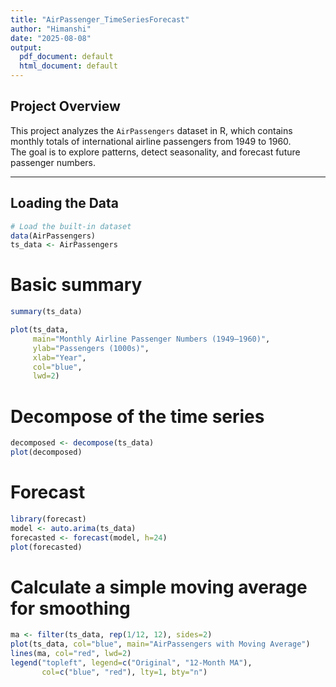 ---
title: "AirPassenger_TimeSeriesForecast"
author: "Himanshi"
date: "2025-08-08"
output:
  pdf_document: default
  html_document: default
---

## Project Overview
This project analyzes the `AirPassengers` dataset in R, which contains monthly totals of international airline passengers from 1949 to 1960.  
The goal is to explore patterns, detect seasonality, and forecast future passenger numbers.

---

## Loading the Data
```{r}
# Load the built-in dataset
data(AirPassengers)
ts_data <- AirPassengers
```
# Basic summary
```{r}
summary(ts_data)
```
```{r}

plot(ts_data,
     main="Monthly Airline Passenger Numbers (1949–1960)",
     ylab="Passengers (1000s)",
     xlab="Year",
     col="blue",
     lwd=2)
```
# Decompose of the time series
```{r}
decomposed <- decompose(ts_data)
plot(decomposed)
```
# Forecast
```{r}

library(forecast)
model <- auto.arima(ts_data)
forecasted <- forecast(model, h=24)
plot(forecasted)
```
# Calculate a simple moving average for smoothing
```{r}
ma <- filter(ts_data, rep(1/12, 12), sides=2)
plot(ts_data, col="blue", main="AirPassengers with Moving Average")
lines(ma, col="red", lwd=2)
legend("topleft", legend=c("Original", "12-Month MA"),
       col=c("blue", "red"), lty=1, bty="n")
```
